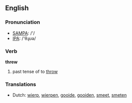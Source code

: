 ==English==

===Pronunciation===
*[[w:SAMPA|SAMPA]]: /'/
*[[w:IPA|IPA]]: /'θɻʊə/

===Verb===
'''threw'''

# past tense of to [[throw]]

===Translations===
*Dutch: [[wierp]], [[wierpen]], [[gooide]], [[gooiden]], [[smeet]], [[smeten]]